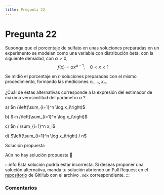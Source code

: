 ```yaml
---
title: Pregunta 22
---
```



# Pregunta 22

Suponga que el porcentaje de sulfato en unas soluciones preparadas en un experimento se modelan como una variable con distribución beta, con la siguiente densidad, con $\alpha>0$,
$$
f(x)=\alpha x^{\alpha-1}, \quad 0<x<1
$$

Se midió el porcentaje en $n$ soluciones preparadas con el mismo procedimiento, formando las mediciones $x_1, \ldots, x_n$.

¿Cuál de estas alternativas corresponde a la expresión del estimador de máxima verosimilitud del parámetro $\alpha$ ?

a) $n /\left(\sum_{i=1}^n \log x_i\right)$

b) $-n /\left(\sum_{i=1}^n \log x_i\right)$

c) $n / \sum_{i=1}^n x_i$

d) $\left(\sum_{i=1}^n \log x_i\right) / n$

<MDXDetails>
<summary>Solución propuesta</summary>

Aún no hay solución propuesta 🥲

:::info 
Esta solución podría estar incorrecta. Si deseas proponer una solución alternativa, manda tu solución abriendo
un Pull Request en el [repositorio](https://github.com/crow-rojas/apuntes-fundamentals/pulls) de GitHub con el archivo
`.mdx` correspondiente. 
:::

</MDXDetails>

### Comentarios

<Disqus
  url="https://crow-rojas.github.io/apuntes-fundamentals/docs/mathematics/probability-and-statistics/exercises/2017-1/p22"
  identifier="docs/mathematics/probability-and-statistics/exercises/2017-1/p22"
  title="2017-1 Probabilidades y Estadística - Pregunta 22"
/>
